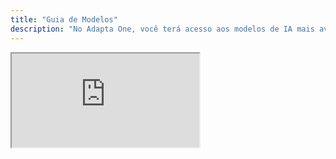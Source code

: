 ```yaml
---
title: "Guia de Modelos"
description: "No Adapta One, você terá acesso aos modelos de IA mais avançados e atualizados do mundo, dentro de uma única assinatura. Acesse os conteúdos abaixo para dominar todos os modelos disponíveis. Conhecimento é poder! "
---
```


<iframe
  style={{
width: '100%',
height: 'auto',
aspectRatio: '16 / 9',
border: 'none'
}}
  src="https://www.youtube.com/embed/uxe79rUrzSw?si=ajxhvBP6ALcm6rwp&controls=1&rel=0"
  title="YouTube video player"
  allow="accelerometer; autoplay; clipboard-write; encrypted-media; gyroscope; picture-in-picture; web-share"
  referrerPolicy="strict-origin-when-cross-origin"
  allowFullScreen
/>

**Modelos de Texto**

Acesse um dos nossos artigos abaixo para entender tudo sobre cada modelo disponível na nossa plataforma.&#x20;

<CardGroup cols={3}>
  <Card href="modelos-de-texto/gpt" img="cards/gpt.jpg">
    Copy de até 2 linhas.&#x20;
    Copy de até 2 linhas.&#x20;
  </Card>

  <Card href="modelos-de-texto/claude" img="cards/claude.jpg">
    Copy de até 2 linhas.&#x20;
    Copy de até 2 linhas.&#x20;
  </Card>

  <Card href="modelos-de-texto/gemini" img="cards/gemini.jpg">
    Copy de até 2 linhas.&#x20;
    Copy de até 2 linhas.&#x20;
  </Card>

  <Card href="modelos-de-texto/one" img="cards/one.jpg">
    Copy de até 2 linhas.&#x20;
    Copy de até 2 linhas.&#x20;
  </Card>

  <Card href="modelos-de-texto/llama" img="cards/llama.jpg">
    Copy de até 2 linhas.&#x20;
    Copy de até 2 linhas.&#x20;
  </Card>

  <Card href="modelos-de-texto/mistral" img="cards/mistral.jpg">
    Copy de até 2 linhas.&#x20;
    Copy de até 2 linhas.&#x20;
  </Card>

  <Card href="modelos-de-texto/grok" img="cards/grok.jpg">
    Copy de até 2 linhas.&#x20;
    Copy de até 2 linhas.&#x20;
  </Card>

  <Card href="modelos-de-texto/perplexity" img="cards/perplexity.jpg">
    Copy de até 2 linhas.&#x20;
    Copy de até 2 linhas.&#x20;
  </Card>

  <Card href="modelos-de-texto/sabia" img="cards/sabia.jpg">
    Copy de até 2 linhas.&#x20;
    Copy de até 2 linhas.&#x20;
  </Card>

  <Card href="modelos-de-texto/deepseek" img="cards/deepseek.jpg">
    Copy de até 2 linhas.&#x20;
    Copy de até 2 linhas.&#x20;
  </Card>
</CardGroup>

### Modelos de Imagem

<CardGroup cols={3}>
  <Card href="modelos-de-imagem/dalle" img="cards/dalle.jpg">
    Copy de até 2 linhas.&#x20;
    Copy de até 2 linhas.&#x20;
  </Card>

  <Card href="modelos-de-imagem/flux" img="cards/flux.jpg">
    Copy de até 2 linhas.&#x20;
    Copy de até 2 linhas.&#x20;
  </Card>

  <Card href="modelos-de-imagem/ideogram" img="cards/ideogram.jpg">
    Copy de até 2 linhas.&#x20;
    Copy de até 2 linhas.&#x20;
  </Card>

  <Card href="modelos-de-imagem/stable" img="cards/stable.jpg">
    Copy de até 2 linhas.&#x20;
    Copy de até 2 linhas.&#x20;
  </Card>

  <Card href="modelos-de-imagem/imagen" img="cards/imagen.jpg">
    Copy de até 2 linhas.&#x20;
    Copy de até 2 linhas.&#x20;
  </Card>
</CardGroup>

###